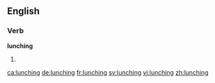 ==English==

===Verb===
'''lunching'''

# {{present participle of|lunch}}

[[ca:lunching]]
[[de:lunching]]
[[fr:lunching]]
[[sv:lunching]]
[[vi:lunching]]
[[zh:lunching]]